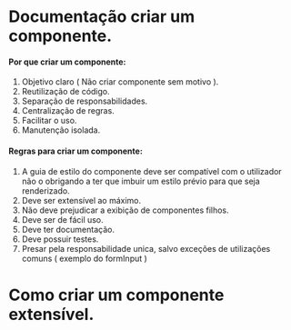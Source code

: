 # Documentação criar um componente.

#### Por que criar um componente:

1. Objetivo claro ( Não criar componente sem motivo ).
2. Reutilização de código.
3. Separação de responsabilidades.
4. Centralização de regras.
5. Facilitar o uso.
6. Manutenção isolada.

#### Regras para criar um componente:

1. A guia de estilo do componente deve ser compatível com o utilizador não o obrigando a ter que imbuir um estilo prévio para que seja renderizado.
2. Deve ser extensível ao máximo.
3. Não deve prejudicar a exibição de componentes filhos.
4. Deve ser de fácil uso.
5. Deve ter documentação.
6. Deve possuir testes.
7. Presar pela responsabilidade unica, salvo exceções de utilizações comuns ( exemplo do formInput )

# Como criar um componente extensível.
